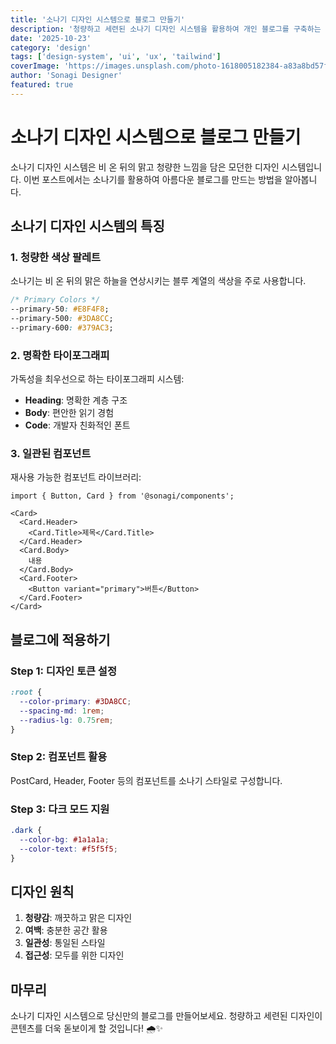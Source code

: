 ```yaml
---
title: '소나기 디자인 시스템으로 블로그 만들기'
description: '청량하고 세련된 소나기 디자인 시스템을 활용하여 개인 블로그를 구축하는 방법을 소개합니다.'
date: '2025-10-23'
category: 'design'
tags: ['design-system', 'ui', 'ux', 'tailwind']
coverImage: 'https://images.unsplash.com/photo-1618005182384-a83a8bd57fbe?w=1200&h=630&fit=crop'
author: 'Sonagi Designer'
featured: true
---
```


# 소나기 디자인 시스템으로 블로그 만들기

소나기 디자인 시스템은 비 온 뒤의 맑고 청량한 느낌을 담은 모던한 디자인 시스템입니다. 이번 포스트에서는 소나기를 활용하여 아름다운 블로그를 만드는 방법을 알아봅니다.

## 소나기 디자인 시스템의 특징

### 1. 청량한 색상 팔레트

소나기는 비 온 뒤의 맑은 하늘을 연상시키는 블루 계열의 색상을 주로 사용합니다.

```css
/* Primary Colors */
--primary-50: #E8F4F8;
--primary-500: #3DA8CC;
--primary-600: #379AC3;
```

### 2. 명확한 타이포그래피

가독성을 최우선으로 하는 타이포그래피 시스템:

- **Heading**: 명확한 계층 구조
- **Body**: 편안한 읽기 경험
- **Code**: 개발자 친화적인 폰트

### 3. 일관된 컴포넌트

재사용 가능한 컴포넌트 라이브러리:

```tsx
import { Button, Card } from '@sonagi/components';

<Card>
  <Card.Header>
    <Card.Title>제목</Card.Title>
  </Card.Header>
  <Card.Body>
    내용
  </Card.Body>
  <Card.Footer>
    <Button variant="primary">버튼</Button>
  </Card.Footer>
</Card>
```

## 블로그에 적용하기

### Step 1: 디자인 토큰 설정

```css
:root {
  --color-primary: #3DA8CC;
  --spacing-md: 1rem;
  --radius-lg: 0.75rem;
}
```

### Step 2: 컴포넌트 활용

PostCard, Header, Footer 등의 컴포넌트를 소나기 스타일로 구성합니다.

### Step 3: 다크 모드 지원

```css
.dark {
  --color-bg: #1a1a1a;
  --color-text: #f5f5f5;
}
```

## 디자인 원칙

1. **청량감**: 깨끗하고 맑은 디자인
2. **여백**: 충분한 공간 활용
3. **일관성**: 통일된 스타일
4. **접근성**: 모두를 위한 디자인

## 마무리

소나기 디자인 시스템으로 당신만의 블로그를 만들어보세요. 청량하고 세련된 디자인이 콘텐츠를 더욱 돋보이게 할 것입니다! 🌧️✨
